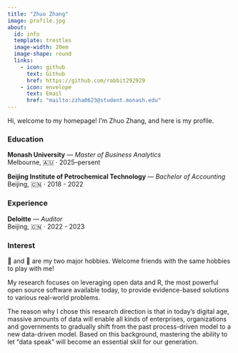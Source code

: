 ```yaml
---
title: "Zhuo Zhang"
image: profile.jpg
about:
  id: info
  template: trestles
  image-width: 20em
  image-shape: round
  links:
    - icon: github
      text: Github
      href: https://github.com/rabbit292929
    - icon: envelope
      text: Email
      href: "mailto:zzha0623@student.monash.edu"
---
```


::: {#info}
Hi, welcome to my homepage! I'm Zhuo Zhang, and here is my profile.

### <i class="bi bi-mortarboard-fill"></i> Education

**Monash University** — *Master of Business Analytics*\
Melbourne, 🇦🇺 · 2025–persent

**Beijing Institute of Petrochemical Technology** — *Bachelor of Accounting*\
Beijing, 🇨🇳 · 2018 - 2022

### <i class="bi bi-journal-bookmark-fill"></i> Experience

**Deloitte** — *Auditor*\
Beijing, 🇨🇳 · 2022 - 2023

### <i class="bi bi-dribbble"></i> Interest

🏓️ and 🎾 are my two major hobbies. Welcome friends with the same hobbies to play with me!
:::

My research focuses on leveraging open data and R, the most powerful open source software available today, to provide evidence-based solutions to various real-world problems.

The reason why I chose this research direction is that in today's digital age, massive amounts of data will enable all kinds of enterprises, organizations and governments to gradually shift from the past process-driven model to a new data-driven model. Based on this background, mastering the ability to let "data speak" will become an essential skill for our generation.
